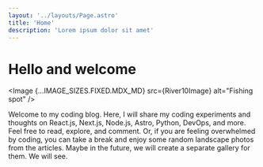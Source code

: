 ```yaml
---
layout: '../layouts/Page.astro'
title: 'Home'
description: 'Lorem ipsum dolor sit amet'
---
```




# Hello and welcome

<Image {...IMAGE_SIZES.FIXED.MDX_MD} src={River10Image} alt="Fishing spot" />

Welcome to my coding blog. Here, I will share my coding experiments and thoughts on React.js, Next.js, Node.js, Astro, Python, DevOps, and more. Feel free to read, explore, and comment. Or, if you are feeling overwhelmed by coding, you can take a break and enjoy some random landscape photos from the articles. Maybe in the future, we will create a separate gallery for them. We will see.

